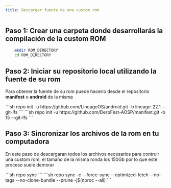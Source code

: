 ```yaml
---
title: Descargar fuente de una custom rom
---
```


## Paso 1: Crear una carpeta donde desarrollarás la compilación de la custom ROM

```sh
    mkdir ROM_DIRECTORY
    cd ROM_DIRECTORY
```

## Paso 2: Iniciar su repositorio local utilizando la fuente de su rom

Para obtener la fuente de su rom puede hacerlo desde el repositorio **manifest** o **android** de la misma

<Tabs syncKey="roms">
  <TabItem label="LineageOS">
    ```sh
    repo init -u https://github.com/LineageOS/android.git -b lineage-22.1 --git-lfs
    ```
  </TabItem>
  <TabItem label="Derpfest">
  ```sh
    repo init -u https://github.com/DerpFest-AOSP/manifest.git -b 15 --git-lfs
    ```
  </TabItem>
</Tabs>

## Paso 3: Sincronizar los archivos de la rom en tu computadora

En este paso de descargaran todos los archivos necesarios para contruir una custom rom, el tamaño de la misma ronda los 150Gb por lo que este proceso suele demorar

<Tabs syncKey="roms">
  <TabItem label="LineageOS">
    ```sh
    repo sync
    ```
  </TabItem>
  <TabItem label="Derpfest">
  ```sh
    repo sync -c --force-sync --optimized-fetch --no-tags --no-clone-bundle --prune -j$(nproc --all)
    ```
  </TabItem>
</Tabs>
